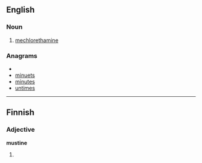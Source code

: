 ==English==

===Noun===
{{en-noun|-}}

# [[mechlorethamine]]

===Anagrams===
* {{alphagram|eimnstu}}
* [[minuets#English|minuets]]
* [[minutes#English|minutes]]
* [[untimes#English|untimes]]

----

==Finnish==

===Adjective===
'''mustine'''

# {{fi-form of|[[musta]]|type=adjective|case=comitative|pl=plural}}